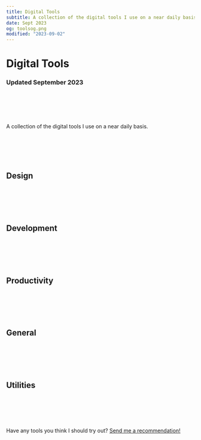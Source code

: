 ```yaml
---
title: Digital Tools
subtitle: A collection of the digital tools I use on a near daily basis.
date: Sept 2023
og: toolsog.png
modified: "2023-09-02"
---
```


# Digital Tools

### Updated September 2023

<br></br>
<br></br>

A collection of the digital tools I use on a near daily basis.

<br></br>
<br></br>

## Design

<Tool
  link="https://www.figma.com/"
  name="Figma"
  description="My primary product design tool. Features like Auto Layout and Component Variants are must-haves."
/>

<Tool
  link="https://www.sketch.com"
  name="Sketch"
  description="My tool of choice for icon design due to the superior inspector and more streamlined custom vector editing."
/>

<Tool
  link="https://www.blender.org"
  name="Blender"
  description="I turn to Blender when I need to create 3D elements and textures for icons or just to roughly model a scene to get things in proper perspective."
/>


<Tool
  link="https://eagle.cool"
  name="Eagle"
  description="My personal gold mine of inspiration images lives in Eagle and the app gets a thumbs up from me."
/>

<br></br>
<br></br>

## Development

<Tool
  link="https://code.visualstudio.com"
  name="VS Code"
  description="It's just got everything you need..."
/>

<Tool
  link="https://nova.app"
  name="Nova"
  description="Also a fantastic text editor"
/>

<Tool
  link="https://github.com/gavinmn"
  name="GitHub"
  description="I use GitHub for all my development needs. I hear GitHub also has a great mobile app 😉"
/>


<br></br>
<br></br>

## Productivity

<Tool
  link="https://www.apple.com/apps/"
  name="Apple Notes"
  description="Unbeaten for quick notes synced everywhere."
/>

<Tool
  link="http://ia.net"
  name="iA Writer"
  description="An incredibly polished Markdown editor."
/>

<Tool
  link="https://culturedcode.com/things/"
  name="Things"
  description="A shining example of attention to detail, Things is what I use to implement Getting Things Done."
/>

<Tool
  link="https://cron.com/"
  name="Cron"
  description="Cron is fast, keyboard driven, and beautiful—a recipe for a great app."
/>

<Tool
  link="https://raycast.com"
  name="Raycast"
  description="Between integrations and custom scripts, everything I need is suddenly a few keystrokes away."
/>

<br></br>
<br></br>

## General

<Tool
  link="https://www.perplexity.ai"
  name="Perplexity"
  description="An AI that cites its sources :)"
/>


<Tool
  link="https://pocketcasts.com"
  name="Pocketcasts"
  description="I'm not in love with Pocket Casts, but it has the most sensible queuing system."
/>


<Tool
  link="https://1password.com"
  name="1Password"
  description="I get nervous when I hear a friend isn't using 1Password. Its autofill extensions make using secure passwords seamless."
/>

<Tool
  link="https://www.apple.com/apple-music/"
  name="Apple Music"
  description="Apple Music's focus on albums over tracks and playlists put it above Spotify for me."
/>

<br></br>
<br></br>

## Utilities

<Tool
  link="https://cleanshot.com"
  name="Cleanshot"
  description="By far my most used utility app. Cleanshot has an insane amount of great features and just works seamlessly. Not sure how I managed screenshots before it."
/>

<Tool
  link="https://www.macbartender.com"
  name="Bartender"
  description="I'm somewhat obsessive about keeping my technology neat and tidy. Bartender is a must."
/>


<br></br>
<br></br>

Have any tools you think I should try out? [Send me a recommendation!](https://twitter.com/gavmn)
